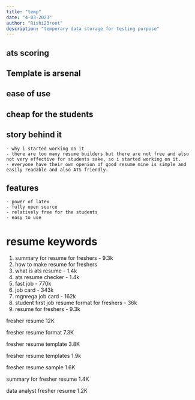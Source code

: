 ```yaml
---
title: "temp"
date: "4-03-2023"
author: "Rishi23root"
description: "temperary data storage for testing purpose"
---
```


## ats scoring

## Template is arsenal

## ease of use

## cheap for the students

## story behind it

    - why i started working on it
    - there are too many resume builders but there are not free and also not very effective for students sake, so i started working on it.
    - everyone have their own openion of good resume mine is simple and easily readable and also ATS friendly.

## features

    - power of latex
    - fully open source
    - relatively free for the students
    - easy to use

# resume keywords

1. summary for resume for freshers - 9.3k
2. how to make resume for freshers
3. what is ats resume - 1.4k
4. ats resume checker - 1.4k
5. fast job - 770k
6. job card - 343k
7. mgnrega job card - 162k
8. student first job resume format for freshers - 36k
9. resume for freshers - 9.3k

fresher resume
12K

fresher resume format
7.3K

fresher resume template
3.8K

fresher resume templates
1.9k

fresher resume sample
1.6K

summary for fresher resume
1.4K

data analyst fresher resume
1.2K